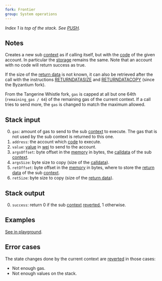 ```yaml
---
fork: Frontier
group: System operations
---
```


_Index 1 is top of the stack. See [PUSH](/#60)._

## Notes

Creates a new sub [context](/about#executionenv) as if calling itself, but with the [code](/about#code) of the given account. In particular the [storage](/about#storage) remains the same. Note that an account with no code will return success as true.

If the size of the [return data](/about#returndata) is not known, it can also be retrieved after the call with the instructions [RETURNDATASIZE](/#3D) and [RETURNDATACOPY](/#3E) (since the Byzantium fork).

From the Tangerine Whistle fork, `gas` is capped at all but one 64th (`remaining_gas / 64`) of the remaining gas of the current context. If a call tries to send more, the `gas` is changed to match the maximum allowed.

## Stack input

0. `gas`: amount of gas to send to the sub [context](/about#executionenv) to execute. The gas that is not used by the sub context is returned to this one.
1. `address`: the account which [code](/about#code) to execute.
2. `value`: [value](/#34) in [wei](https://www.investopedia.com/terms/w/wei.asp) to send to the account.
3. `argsOffset`: byte offset in the [memory](/about#memory) in bytes, the [calldata](/about#calldata) of the sub [context](/about#executionenv).
4. `argsSize`: byte size to copy (size of the [calldata](/about#calldata)).
5. `retOffset`: byte offset in the [memory](/about#memory) in bytes, where to store the [return data](/about#returndata) of the sub [context](/about#executionenv).
6. `retSize`: byte size to copy (size of the [return data](/about#returndata)).

## Stack output

0. `success`: return 0 if the sub [context](/about#executionenv) [reverted](/#FD), 1 otherwise.

## Examples

[See in playground](/playground?unit=Wei&codeType=Mnemonic&code='kCreatXa%20VvthavcreateNaWexceptioWif%20Zofjisb_17bx67Y054Y757FE5BY052Y86018F3JMSTORE~17~15JCREATzm0dddQ6qyykSevZiWthXcurrenvVt~1JSSTORz'%3Am1dd~32Q7q'~_1%20zEyykCall%20withjK0%20y%5Cnvt%20q_2bxFFFFyCALLCODEm%3Db%2C%20returnNk%2F%2F%20j%20storagXd~0b%200_yPUSHZfirsvKY600Xe%20Wn%20VcontracQdJDUPNs%20KslovJdy%01JKNQVWXYZ_bdjkmqvyz~_).

## Error cases

The state changes done by the current context are [reverted](#FD) in those cases:

- Not enough gas.
- Not enough values on the stack.
